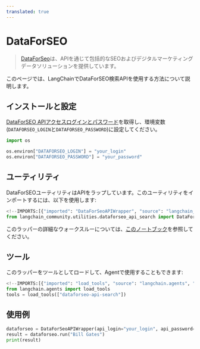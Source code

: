 ```yaml
---
translated: true
---
```


# DataForSEO

>[DataForSeo](https://dataforseo.com/)は、APIを通じて包括的なSEOおよびデジタルマーケティングデータソリューションを提供しています。

このページでは、LangChainでDataForSEO検索APIを使用する方法について説明します。

## インストールと設定

[DataForSEO APIアクセスログインとパスワード](https://app.dataforseo.com/register)を取得し、環境変数(`DATAFORSEO_LOGIN`と`DATAFORSEO_PASSWORD`)に設定してください。

```python
import os

os.environ["DATAFORSEO_LOGIN"] = "your_login"
os.environ["DATAFORSEO_PASSWORD"] = "your_password"
```

## ユーティリティ

DataForSEOユーティリティはAPIをラップしています。このユーティリティをインポートするには、以下を使用します:

```python
<!--IMPORTS:[{"imported": "DataForSeoAPIWrapper", "source": "langchain_community.utilities.dataforseo_api_search", "docs": "https://api.python.langchain.com/en/latest/utilities/langchain_community.utilities.dataforseo_api_search.DataForSeoAPIWrapper.html", "title": "DataForSEO"}]-->
from langchain_community.utilities.dataforseo_api_search import DataForSeoAPIWrapper
```

このラッパーの詳細なウォークスルーについては、[このノートブック](/docs/integrations/tools/dataforseo)を参照してください。

## ツール

このラッパーをツールとしてロードして、Agentで使用することもできます:

```python
<!--IMPORTS:[{"imported": "load_tools", "source": "langchain.agents", "docs": "https://api.python.langchain.com/en/latest/agent_toolkits/langchain_community.agent_toolkits.load_tools.load_tools.html", "title": "DataForSEO"}]-->
from langchain.agents import load_tools
tools = load_tools(["dataforseo-api-search"])
```

## 使用例

```python
dataforseo = DataForSeoAPIWrapper(api_login="your_login", api_password="your_password")
result = dataforseo.run("Bill Gates")
print(result)
```
